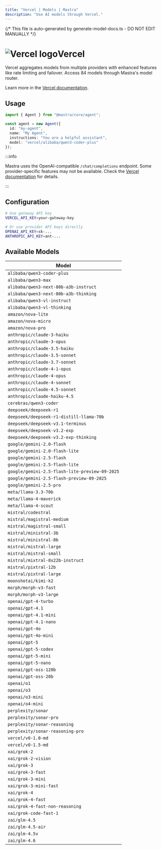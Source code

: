 ```yaml
---
title: "Vercel | Models | Mastra"
description: "Use AI models through Vercel."
---
```


{/* This file is auto-generated by generate-model-docs.ts - DO NOT EDIT MANUALLY */}



# <img src="https://models.dev/logos/vercel.svg" alt="Vercel logo" className="inline w-8 h-8 mr-2 align-middle dark:invert dark:brightness-0 dark:contrast-200" />Vercel

Vercel aggregates models from multiple providers with enhanced features like rate limiting and failover. Access 84 models through Mastra's model router.

Learn more in the [Vercel documentation](https://ai-sdk.dev/providers/ai-sdk-providers).

## Usage

```typescript
import { Agent } from "@mastra/core/agent";

const agent = new Agent({
  id: "my-agent",
  name: "My Agent",
  instructions: "You are a helpful assistant",
  model: "vercel/alibaba/qwen3-coder-plus"
});
```

:::info

Mastra uses the OpenAI-compatible `/chat/completions` endpoint. Some provider-specific features may not be available. Check the [Vercel documentation](https://ai-sdk.dev/providers/ai-sdk-providers) for details.

:::

## Configuration

```bash
# Use gateway API key
VERCEL_API_KEY=your-gateway-key

# Or use provider API keys directly
OPENAI_API_KEY=sk-...
ANTHROPIC_API_KEY=ant-...
```


## Available Models

| Model |
|-------|
| `alibaba/qwen3-coder-plus` |
| `alibaba/qwen3-max` |
| `alibaba/qwen3-next-80b-a3b-instruct` |
| `alibaba/qwen3-next-80b-a3b-thinking` |
| `alibaba/qwen3-vl-instruct` |
| `alibaba/qwen3-vl-thinking` |
| `amazon/nova-lite` |
| `amazon/nova-micro` |
| `amazon/nova-pro` |
| `anthropic/claude-3-haiku` |
| `anthropic/claude-3-opus` |
| `anthropic/claude-3.5-haiku` |
| `anthropic/claude-3.5-sonnet` |
| `anthropic/claude-3.7-sonnet` |
| `anthropic/claude-4-1-opus` |
| `anthropic/claude-4-opus` |
| `anthropic/claude-4-sonnet` |
| `anthropic/claude-4.5-sonnet` |
| `anthropic/claude-haiku-4.5` |
| `cerebras/qwen3-coder` |
| `deepseek/deepseek-r1` |
| `deepseek/deepseek-r1-distill-llama-70b` |
| `deepseek/deepseek-v3.1-terminus` |
| `deepseek/deepseek-v3.2-exp` |
| `deepseek/deepseek-v3.2-exp-thinking` |
| `google/gemini-2.0-flash` |
| `google/gemini-2.0-flash-lite` |
| `google/gemini-2.5-flash` |
| `google/gemini-2.5-flash-lite` |
| `google/gemini-2.5-flash-lite-preview-09-2025` |
| `google/gemini-2.5-flash-preview-09-2025` |
| `google/gemini-2.5-pro` |
| `meta/llama-3.3-70b` |
| `meta/llama-4-maverick` |
| `meta/llama-4-scout` |
| `mistral/codestral` |
| `mistral/magistral-medium` |
| `mistral/magistral-small` |
| `mistral/ministral-3b` |
| `mistral/ministral-8b` |
| `mistral/mistral-large` |
| `mistral/mistral-small` |
| `mistral/mixtral-8x22b-instruct` |
| `mistral/pixtral-12b` |
| `mistral/pixtral-large` |
| `moonshotai/kimi-k2` |
| `morph/morph-v3-fast` |
| `morph/morph-v3-large` |
| `openai/gpt-4-turbo` |
| `openai/gpt-4.1` |
| `openai/gpt-4.1-mini` |
| `openai/gpt-4.1-nano` |
| `openai/gpt-4o` |
| `openai/gpt-4o-mini` |
| `openai/gpt-5` |
| `openai/gpt-5-codex` |
| `openai/gpt-5-mini` |
| `openai/gpt-5-nano` |
| `openai/gpt-oss-120b` |
| `openai/gpt-oss-20b` |
| `openai/o1` |
| `openai/o3` |
| `openai/o3-mini` |
| `openai/o4-mini` |
| `perplexity/sonar` |
| `perplexity/sonar-pro` |
| `perplexity/sonar-reasoning` |
| `perplexity/sonar-reasoning-pro` |
| `vercel/v0-1.0-md` |
| `vercel/v0-1.5-md` |
| `xai/grok-2` |
| `xai/grok-2-vision` |
| `xai/grok-3` |
| `xai/grok-3-fast` |
| `xai/grok-3-mini` |
| `xai/grok-3-mini-fast` |
| `xai/grok-4` |
| `xai/grok-4-fast` |
| `xai/grok-4-fast-non-reasoning` |
| `xai/grok-code-fast-1` |
| `zai/glm-4.5` |
| `zai/glm-4.5-air` |
| `zai/glm-4.5v` |
| `zai/glm-4.6` |

